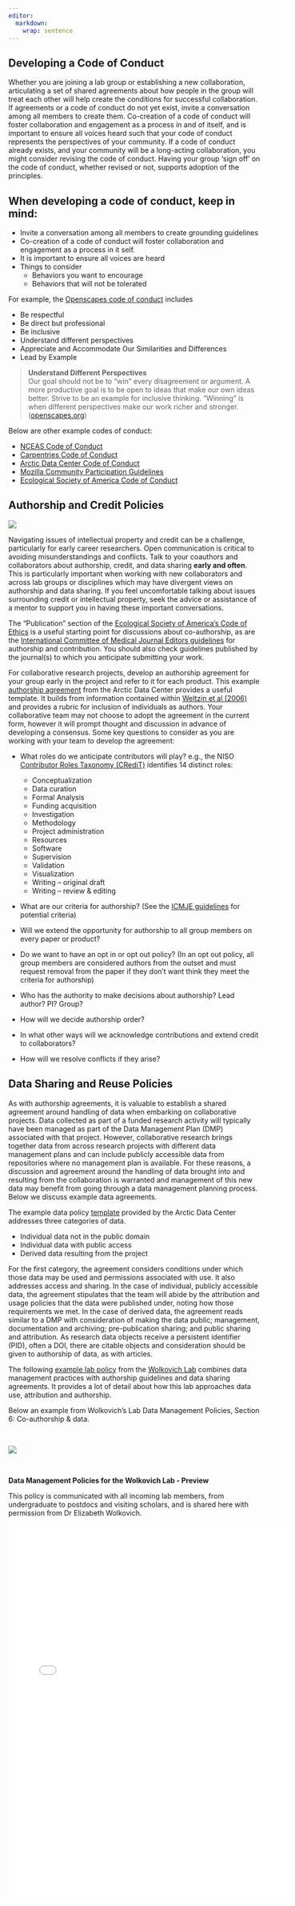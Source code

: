 ```yaml
---
editor: 
  markdown: 
    wrap: sentence
---
```



## Developing a Code of Conduct

Whether you are joining a lab group or establishing a new collaboration, articulating a set of shared agreements about how people in the group will treat each other will help create the conditions for successful collaboration.
If agreements or a code of conduct do not yet exist, invite a conversation among all members to create them.
Co-creation of a code of conduct will foster collaboration and engagement as a process in and of itself, and is important to ensure all voices heard such that your code of conduct represents the perspectives of your community.
If a code of conduct already exists, and your community will be a long-acting collaboration, you might consider revising the code of conduct.
Having your group 'sign off' on the code of conduct, whether revised or not, supports adoption of the principles.

::: {.callout-caution icon="false"}
## When developing a code of conduct, keep in mind:

-   Invite a conversation among all members to create grounding guidelines
-   Co-creation of a code of conduct will foster collaboration and engagement as a process in it self.
-   It is important to ensure all voices are heard
-   Things to consider
    -   Behaviors you want to encourage
    -   Behaviors that will not be tolerated
:::

For example, the [Openscapes code of conduct](https://openscapes.org/code-of-conduct) includes

-   Be respectful
-   Be direct but professional
-   Be inclusive
-   Understand different perspectives
-   Appreciate and Accommodate Our Similarities and Differences
-   Lead by Example

> **Understand Different Perspectives** <br> Our goal should not be to “win” every disagreement or argument.
> A more productive goal is to be open to ideas that make our own ideas better.
> Strive to be an example for inclusive thinking.
> “Winning” is when different perspectives make our work richer and stronger.
> ([openscapes.org](https://openscapes.org/code-of-conduct))

Below are other example codes of conduct:

-   [NCEAS Code of Conduct](https://www.nceas.ucsb.edu/sites/default/files/2021-11/NCEAS_Code-of-Conduct_Nov2021_0.pdf)
-   [Carpentries Code of Conduct](https://docs.carpentries.org/topic_folders/policies/code-of-conduct.html)
-   [Arctic Data Center Code of Conduct](https://docs.google.com/document/d/1-eVjnwyLBAfg_f4DRIUVWnLeekgrzrz9wgbhnpOmuVE/edit)
-   [Mozilla Community Participation Guidelines](https://www.mozilla.org/en-US/about/governance/policies/participation/)
-   [Ecological Society of America Code of Conduct](https://www.esa.org/esa/code-of-conduct-for-esa-events/)

## Authorship and Credit Policies

![](images/phdcomics_031305s_authorlist.gif)

Navigating issues of intellectual property and credit can be a challenge, particularly for early career researchers.
Open communication is critical to avoiding misunderstandings and conflicts.
Talk to your coauthors and collaborators about authorship, credit, and data sharing **early and often**.
This is particularly important when working with new collaborators and across lab groups or disciplines which may have divergent views on authorship and data sharing.
If you feel uncomfortable talking about issues surrounding credit or intellectual property, seek the advice or assistance of a mentor to support you in having these important conversations.

The “Publication” section of the [Ecological Society of America’s Code of Ethics](https://www.esa.org/about/code-of-ethics/) is a useful starting point for discussions about co-authorship, as are the [International Committee of Medical Journal Editors guidelines](http://www.icmje.org/recommendations/browse/roles-and-responsibilities/defining-the-role-of-authors-and-contributors.html) for authorship and contribution.
You should also check guidelines published by the journal(s) to which you anticipate submitting your work.

For collaborative research projects, develop an authorship agreement for your group early in the project and refer to it for each product.
This example [authorship agreement](files/template-authorship-policy-ADC-training.docx) from the Arctic Data Center provides a useful template.
It builds from information contained within [Weltzin et al (2006)](https://core.ac.uk/download/pdf/215745938.pdf) and provides a rubric for inclusion of individuals as authors.
Your collaborative team may not choose to adopt the agreement in the current form, however it will prompt thought and discussion in advance of developing a consensus.
Some key questions to consider as you are working with your team to develop the agreement:

-   What roles do we anticipate contributors will play?
    e.g., the NISO [Contributor Roles Taxonomy (CRediT)](https://credit.niso.org/) identifies 14 distinct roles:

    -   Conceptualization
    -   Data curation
    -   Formal Analysis
    -   Funding acquisition
    -   Investigation
    -   Methodology
    -   Project administration
    -   Resources
    -   Software
    -   Supervision
    -   Validation
    -   Visualization
    -   Writing – original draft
    -   Writing – review & editing

-   What are our criteria for authorship?
    (See the [ICMJE guidelines](http://www.icmje.org/recommendations/browse/roles-and-responsibilities/defining-the-role-of-authors-and-contributors.html) for potential criteria)

-   Will we extend the opportunity for authorship to all group members on every paper or product?

-   Do we want to have an opt in or opt out policy?
    (In an opt out policy, all group members are considered authors from the outset and must request removal from the paper if they don’t want think they meet the criteria for authorship)

-   Who has the authority to make decisions about authorship?
    Lead author?
    PI?
    Group?

-   How will we decide authorship order?

-   In what other ways will we acknowledge contributions and extend credit to collaborators?

-   How will we resolve conflicts if they arise?

## Data Sharing and Reuse Policies

As with authorship agreements, it is valuable to establish a shared agreement around handling of data when embarking on collaborative projects.
Data collected as part of a funded research activity will typically have been managed as part of the Data Management Plan (DMP) associated with that project.
However, collaborative research brings together data from across research projects with different data management plans and can include publicly accessible data from repositories where no management plan is available.
For these reasons, a discussion and agreement around the handling of data brought into and resulting from the collaboration is warranted and management of this new data may benefit from going through a data management planning process.
Below we discuss example data agreements.

The example data policy [template](https://github.com/NCEAS/nceas-training/blob/2025-01-arctic/materials/files/template-data-policy-ADC-training.pdf) provided by the Arctic Data Center addresses three categories of data.

-   Individual data not in the public domain
-   Individual data with public access
-   Derived data resulting from the project

For the first category, the agreement considers conditions under which those data may be used and permissions associated with use.
It also addresses access and sharing.
In the case of individual, publicly accessible data, the agreement stipulates that the team will abide by the attribution and usage policies that the data were published under, noting how those requirements we met.
In the case of derived data, the agreement reads similar to a DMP with consideration of making the data public; management, documentation and archiving; pre-publication sharing; and public sharing and attribution.
As research data objects receive a persistent identifier (PID), often a DOI, there are citable objects and consideration should be given to authorship of data, as with articles.

The following [example lab policy](https://github.com/temporalecologylab/labgit/blob/master/datacodemgmt/tempeco_DMP.pdf) from the [Wolkovich Lab](http://temporalecology.org/) combines data management practices with authorship guidelines and data sharing agreements.
It provides a lot of detail about how this lab approaches data use, attribution and authorship.

Below an example from Wolkovich's Lab Data Management Policies, Section 6: Co-authorship & data.

<br>

![](images/wolkovich-co-authorship-data-example.png)

<br>

**Data Management Policies for the Wolkovich Lab - Preview**

This policy is communicated with all incoming lab members, from undergraduate to postdocs and visiting scholars, and is shared here with permission from Dr Elizabeth Wolkovich.

<iframe width="560" height="750" src="files/tempeco_DMP-2.pdf" frameborder="0" allowfullscreen>

</iframe>

<br>
